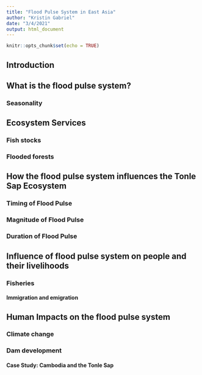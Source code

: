 ```yaml
---
title: "Flood Pulse System in East Asia"
author: "Kristin Gabriel"
date: "3/4/2021"
output: html_document
---
```


```r
knitr::opts_chunk$set(echo = TRUE)
```

## Introduction

## What is the flood pulse system?

### Seasonality

## Ecosystem Services

### Fish stocks

### Flooded forests

## How the flood pulse system influences the Tonle Sap Ecosystem

### Timing of Flood Pulse

### Magnitude of Flood Pulse

### Duration of Flood Pulse

## Influence of flood pulse system on people and their livelihoods

### Fisheries

#### Immigration and emigration

## Human Impacts on the flood pulse system

### Climate change

### Dam development

#### Case Study: Cambodia and the Tonle Sap